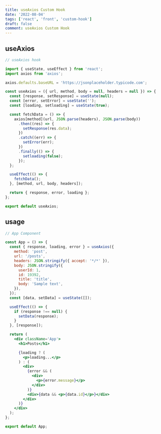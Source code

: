 ```yaml
---
title: useAxios Custom Hook
date: '2022-08-04'
tags: ['react', 'front', 'custom-hook']
draft: false
comment: useAxios Custom Hook
---
```


## useAxios

```jsx
// useAxios hook

import { useState, useEffect } from 'react';
import axios from 'axios';

axios.defaults.baseURL = 'https://jsonplaceholder.typicode.com';

const useAxios = ({ url, method, body = null, headers = null }) => {
  const [response, setResponse] = useState(null);
  const [error, setError] = useState('');
  const [loading, setloading] = useState(true);

  const fetchData = () => {
    axios[method](url, JSON.parse(headers), JSON.parse(body))
      .then((res) => {
        setResponse(res.data);
      })
      .catch((err) => {
        setError(err);
      })
      .finally(() => {
        setloading(false);
      });
  };

  useEffect(() => {
    fetchData();
  }, [method, url, body, headers]);

  return { response, error, loading };
};

export default useAxios;
```

## usage

```jsx
// App Component

const App = () => {
  const { response, loading, error } = useAxios({
    method: 'post',
    url: '/posts',
    headers: JSON.stringify({ accept: '*/*' }),
    body: JSON.stringify({
      userId: 1,
      id: 19392,
      title: 'title',
      body: 'Sample text',
    }),
  });
  const [data, setData] = useState([]);

  useEffect(() => {
    if (response !== null) {
      setData(response);
    }
  }, [response]);

  return (
    <div className='App'>
      <h1>Posts</h1>

      {loading ? (
        <p>loading...</p>
      ) : (
        <div>
          {error && (
            <div>
              <p>{error.message}</p>
            </div>
          )}
          <div>{data && <p>{data.id}</p>}</div>
        </div>
      )}
    </div>
  );
};

export default App;
```
